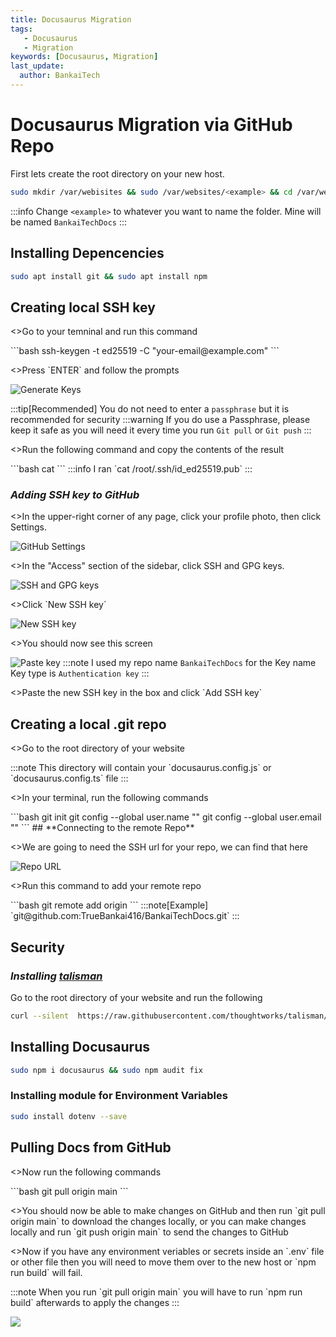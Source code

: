 ---
title: Docusaurus Migration
tags:
   - Docusaurus
   - Migration
keywords: [Docusaurus, Migration]
last_update:
  author: BankaiTech
---

# **Docusaurus Migration via GitHub Repo**

First lets create the root directory on your new host.
```bash
sudo mkdir /var/webisites && sudo /var/websites/<example> && cd /var/websites/<example>
```
:::info
Change `<example>` to whatever you want to name the folder. Mine will be named `BankaiTechDocs`
:::

## **Installing Depencencies**
```bash
sudo apt install git && sudo apt install npm
```

## **Creating local SSH key**

<p>
<>Go to your temninal and run this command</>
</p>
```bash
ssh-keygen -t ed25519 -C "your-email@example.com"
```
<p>
<>Press `ENTER` and follow the prompts</>
</p>

![Generate Keys](/img/Docusaurus/Styling/generateKey.jpg)

:::tip[Recommended]
You do not need to enter a `passphrase` but it is recommended for security
:::warning
If you do use a Passphrase, please keep it safe as you will need it every time you run `Git pull` or `Git push`
:::

<p>
<>Run the following command and copy the contents of the result</>
</p>
```bash
cat <location of new ssh key>
```
:::info
I ran `cat /root/.ssh/id_ed25519.pub`
:::

### ***Adding SSH key to GitHub***
<p>
<>In the upper-right corner of any page, click your profile photo, then click Settings.</>
</p>

![GitHub Settings](/img/Docusaurus/Styling/githubSettings.png)

<p>
<>In the "Access" section of the sidebar, click SSH and GPG keys.</>
</p>

![SSH and GPG keys](/img/Docusaurus/Styling/sshKeys.jpg)

<p>
<>Click `New SSH key`</>
</p>

![New SSH key](/img/Docusaurus/Styling/NewSSHkey.png)

<p>
<>You should now see this screen</>
</p>

![Paste key](/img/Docusaurus/Styling/addKey.jpg)
:::note
I used my repo name `BankaiTechDocs` for the Key name\
Key type is `Authentication key`
:::

<p>
<>Paste the new SSH key in the box and click `Add SSH key`</>
</p>

## **Creating a local .git repo**

<p>
<>Go to the root directory of your website</>
</p>
:::note
This directory will contain your `docusaurus.config.js` or `docusaurus.config.ts` file
:::
<p>
<>In your terminal, run the following commands</>
</p>
```bash
git init
git config --global user.name "<USER_NAME>"
git config --global user.email "<USER_EMAIL>"
```
## **Connecting to the remote Repo**

<p>
<>We are going to need the SSH url for your repo, we can find that here</>
</p>

![Repo URL](/img/Docusaurus/Styling/sshUrl.jpg)

<p>
<>Run this command to add your remote repo</>
</p>
```bash
git remote add origin <SSh Repo URL>
```
:::note[Example]
`git@github.com:TrueBankai416/BankaiTechDocs.git`
:::

## **Security**

### ***Installing [talisman](https://github.com/thoughtworks/talisman)***

Go to the root directory of your website and run the following
```bash
curl --silent  https://raw.githubusercontent.com/thoughtworks/talisman/main/global_install_scripts/install.bash > /tmp/install_talisman.bash && /bin/bash /tmp/install_talisman.bash
```

## **Installing Docusaurus**
```bash
sudo npm i docusaurus && sudo npm audit fix
```
### **Installing module for Environment Variables**
```bash
sudo install dotenv --save
```

## **Pulling Docs from GitHub**

<p>
<>Now run the following commands</>
</p>
```bash
git pull origin main
```
<p>
<>You should now be able to make changes on GitHub and then run `git pull origin main` to download the changes locally, or you can make changes locally and run `git push origin main` to send the changes to GitHub</>
</p>

<p>
<>Now if you have any environment veriables or secrets inside an `.env` file or other file then you will need to move them over to the new host or `npm run build` will fail.</>
</p>
:::note
When you run `git pull origin main` you will have to run `npm run build` afterwards to apply the changes
:::

<a href="https://www.buymeacoffee.com/BankaiTech"><img src="https://img.buymeacoffee.com/button-api/?text=Buy me a beer&emoji=🍺&slug=BankaiTech&button_colour=FFDD00&font_colour=000000&font_family=Cookie&outline_colour=000000&coffee_colour=ffffff" /></a>
